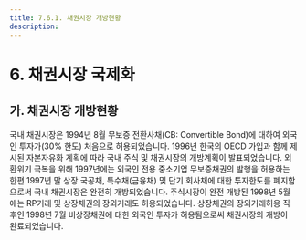 ```yaml
---
title: 7.6.1. 채권시장 개방현황
description:
---
```

# 6. 채권시장 국제화

## 가. 채권시장 개방현황

국내 채권시장은 1994년 8월 무보증 전환사채(CB: Convertible Bond)에 대하여 외국인 투자가(30% 한도) 처음으로 허용되었습니다. 1996년 한국의 OECD 가입과 함께 제시된 자본자유화 계획에 따라 국내 주식 및 채권시장의 개방계획이 발표되었습니다. 외환위기 극복을 위해 1997년에는 외국인 전용 중소기업 무보증채권의 발행을 허용하는 한편 1997년 말 상장 국공채, 특수채(금융채) 및 단기 회사채에 대한 투자한도를 폐지함으로써 국내 채권시장은 완전히 개방되었습니다. 주식시장이 완전 개방된 1998년 5월에는 RP거래 및 상장채권의 장외거래도 허용되었습니다. 상장채권의 장외거래허용 직후인 1998년 7월 비상장채권에 대한 외국인 투자가 허용됨으로써 채권시장의 개방이 완료되었습니다. 

<GCallout severity="warn" title="외국인 채권투자 개방연혁">
<GCenterImg src="/bm/760_1_tab.jpg" width="550"/>
</GCallout>

